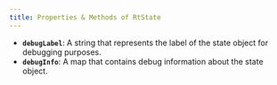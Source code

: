 ```yaml
---
title: Properties & Methods of RtState
---
```



- **`debugLabel`**: A string that represents the label of the state object for debugging purposes.
- **`debugInfo`**: A map that contains debug information about the state object.
<StateMethods/>
